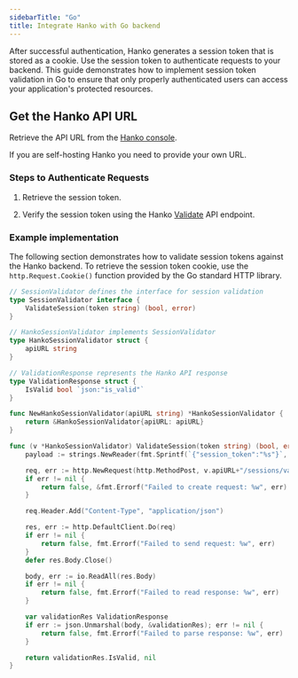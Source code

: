 ```yaml
---
sidebarTitle: "Go"
title: Integrate Hanko with Go backend
---
```



After successful authentication, Hanko generates a session token that is stored as a cookie. Use the session token to authenticate requests to your backend.
This guide demonstrates how to implement session token validation in Go to ensure that only properly authenticated users can access your application's protected resources.

## Get the Hanko API URL

Retrieve the API URL from the [Hanko console](https://cloud.hanko.io/).

<Note>
  If you are self-hosting Hanko you need to provide your own URL.
</Note>

### Steps to Authenticate Requests

1. Retrieve the session token.

2. Verify the session token using the Hanko [Validate](/api-reference/public/session-management/validate-a-session-1) API endpoint.

### Example implementation

The following section demonstrates how to validate session tokens against the Hanko backend.
To retrieve the session token cookie, use the `http.Request.Cookie()` function provided by the Go standard HTTP library.

```go
// SessionValidator defines the interface for session validation
type SessionValidator interface {
	ValidateSession(token string) (bool, error)
}

// HankoSessionValidator implements SessionValidator
type HankoSessionValidator struct {
	apiURL string
}

// ValidationResponse represents the Hanko API response
type ValidationResponse struct {
	IsValid bool `json:"is_valid"`
}

func NewHankoSessionValidator(apiURL string) *HankoSessionValidator {
	return &HankoSessionValidator{apiURL: apiURL}
}

func (v *HankoSessionValidator) ValidateSession(token string) (bool, error) {
	payload := strings.NewReader(fmt.Sprintf(`{"session_token":"%s"}`, token))

	req, err := http.NewRequest(http.MethodPost, v.apiURL+"/sessions/validate", payload)
	if err != nil {
		return false, &fmt.Errorf("Failed to create request: %w", err)
	}

	req.Header.Add("Content-Type", "application/json")

	res, err := http.DefaultClient.Do(req)
	if err != nil {
		return false, fmt.Errorf("Failed to send request: %w", err)
	}
	defer res.Body.Close()

	body, err := io.ReadAll(res.Body)
	if err != nil {
		return false, fmt.Errorf("Failed to read response: %w", err)
	}

	var validationRes ValidationResponse
	if err := json.Unmarshal(body, &validationRes); err != nil {
		return false, fmt.Errorf("Failed to parse response: %w", err)
	}

	return validationRes.IsValid, nil
}
```
